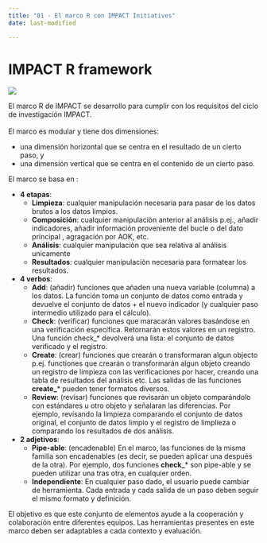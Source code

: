 ```yaml
---
title: "01 - El marco R con IMPACT Initiatives"
date: last-modified

---
```


# IMPACT R framework

![](config/images/rframwork.png)

El marco R de IMPACT se desarrollo para cumplir con los requisitos del ciclo de investigación IMPACT. <br/><br/> El marco es modular y tiene dos dimensiones:

-   una dimensión horizontal que se centra en el resultado de un cierto paso, y
-   una dimensión vertical que se centra en el contenido de un cierto paso.

El marco se basa en :

-   **4 etapas**: 
    -   **Limpieza**: cualquier manipulación necesaria para pasar de los datos brutos a los datos limpios.
    -   **Composición**: cualquier manipulaciòn anterior al análisis p.ej., añadir indicadores, añadir información proveniente del bucle o del dato principal , agragación por AOK, etc.
    -   **Análisis**: cualquier manipulaciòn que sea relativa al análisis unicamente
    -   **Resultados**: cualquier manipulaciòn necesaria para formatear los resultados.
-   **4 verbos**: 
    -   **Add**: (añadir) funciones que añaden una nueva variable (columna) a los datos. La función toma un conjunto de datos como entrada y devuelve el conjunto de datos + el nuevo indicador (y cualquier paso intermedio utilizado para el cálculo).
    -   **Check**: (verificar) funciones que maracarán valores basándose en una verificación específica. Retornarán estos valores en un registro. Una función check_* devolverá una lista: el conjunto de datos verificado y el registro.
    -   **Create**: (crear) funciones que crearán o transformaran algun objecto p.ej. functiones que crearán o transformarán algun objeto creando un registro de limpieza con las verificaciones por hacer, creando una tabla de resultados del análisis etc. Las salidas de las funciones **create\_**\* pueden tener formatos diversos.
    -   **Review**: (revisar) funciones que revisarán un objeto comparándolo con estándares u otro objeto y señalaran las diferencias. Por ejemplo, revisando la limpieza comparando el conjunto de datos original, el conjunto de datos limpio y el registro de limplieza o comparando los resultados de dos análisis.
-   **2 adjetivos**:
    - **Pipe-able**: (encadenable) En el marco, las funciones de la misma familia son encadenables (es decir, se pueden aplicar una después de la otra). Por ejemplo, dos funciones **check\_**\* son pipe-able y se pueden utilizar una tras otra, en cualquier orden.
    - **Independiente**: En cualquier paso dado, el usuario puede cambiar de herramienta. Cada entrada y cada salida de un paso deben seguir el mismo formato y definición.

El objetivo es que este conjunto de elementos ayude a la cooperación y colaboración entre diferentes equipos. Las herramientas presentes en este marco deben ser adaptables a cada contexto y evaluación.
